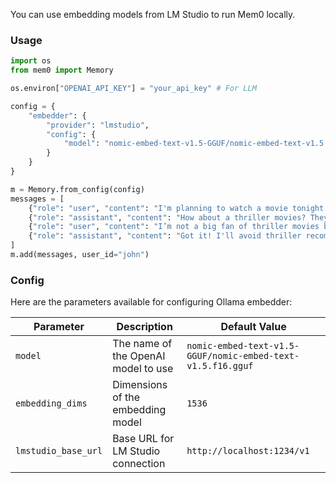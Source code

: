 You can use embedding models from LM Studio to run Mem0 locally.

### Usage

```python
import os
from mem0 import Memory

os.environ["OPENAI_API_KEY"] = "your_api_key" # For LLM

config = {
    "embedder": {
        "provider": "lmstudio",
        "config": {
            "model": "nomic-embed-text-v1.5-GGUF/nomic-embed-text-v1.5.f16.gguf"
        }
    }
}

m = Memory.from_config(config)
messages = [
    {"role": "user", "content": "I'm planning to watch a movie tonight. Any recommendations?"},
    {"role": "assistant", "content": "How about a thriller movies? They can be quite engaging."},
    {"role": "user", "content": "I’m not a big fan of thriller movies but I love sci-fi movies."},
    {"role": "assistant", "content": "Got it! I'll avoid thriller recommendations and suggest sci-fi movies in the future."}
]
m.add(messages, user_id="john")
```

### Config

Here are the parameters available for configuring Ollama embedder:

| Parameter | Description | Default Value |
| --- | --- | --- |
| `model` | The name of the OpenAI model to use | `nomic-embed-text-v1.5-GGUF/nomic-embed-text-v1.5.f16.gguf` |
| `embedding_dims` | Dimensions of the embedding model | `1536` |
| `lmstudio_base_url` | Base URL for LM Studio connection | `http://localhost:1234/v1` |